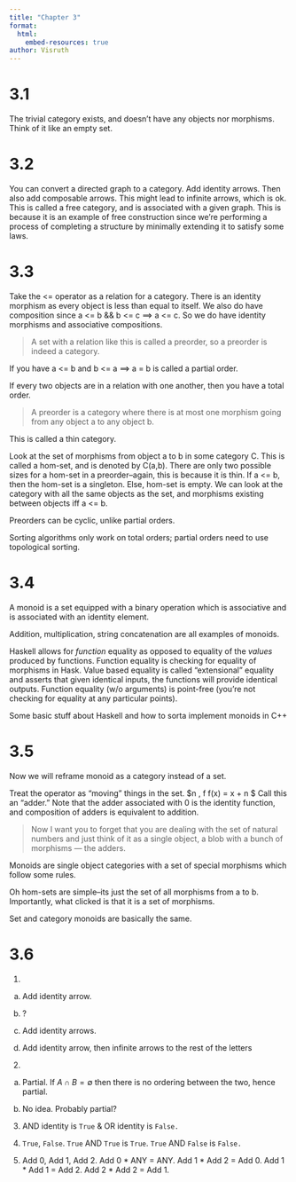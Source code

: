 ---
title: "Chapter 3"
format: 
  html:
    embed-resources: true
author: Visruth
---

# 3.1
The trivial category exists, and doesn't have any objects nor morphisms. Think of it like an empty set.

# 3.2
You can convert a directed graph to a category. Add identity arrows. Then also add composable arrows. This might lead to infinite arrows, which is ok. This is called a free category, and is associated with a given graph. This is because it is an example of free construction since we're performing a process of completing a structure by minimally extending it to satisfy some laws.

# 3.3
Take the <= operator as a relation for a category. There is an identity morphism as every object is less than equal to itself. We also do have composition since a <= b && b <= c ==> a <= c.  So we do have identity morphisms and associative compositions.

> A set with a relation like this is called a preorder, so a preorder is indeed a category.

If you have a <= b and b <= a ==> a = b is called a partial order.

If every two objects are in a relation with one another, then you have a total order.

> A preorder is a category where there is at most one morphism going from any object a to any object b.

This is called a thin category.

Look at the set of morphisms from object a to b in some category C. This is called a hom-set, and is denoted by C(a,b). There are only two possible sizes for a hom-set in a preorder--again, this is because it is thin. If a <= b, then the hom-set is a singleton. Else, hom-set is empty. We can look at the category with all the same objects as the set, and morphisms existing between objects iff a <= b.

Preorders can be cyclic, unlike partial orders.

Sorting algorithms only work on total orders; partial orders need to use topological sorting.

# 3.4
A monoid is a set equipped with a binary operation which is associative and is associated with an identity element.

Addition, multiplication, string concatenation are all examples of monoids.

Haskell allows for _function_ equality as opposed to equality of the _values_ produced by functions. Function equality is checking for equality of morphisms in Hask. Value based equality is called "extensional" equality and asserts that given identical inputs, the functions will provide identical outputs. Function equality (w/o arguments) is point-free (you're not checking for equality at any particular points).

Some basic stuff about Haskell and how to sorta implement monoids in C++

# 3.5
Now we will reframe monoid as a category instead of a set.

Treat the operator as "moving" things in the set. $\forall n \in \mathbb{N}, \exists \text{ function } f \text{ such that } f(x) = x + n $ Call this an "adder." Note that the adder associated with 0 is the identity function, and composition of adders is equivalent to addition.

> Now I want you to forget that you are dealing with the set of natural numbers and just think of it as a single object, a blob with a bunch of morphisms — the adders.

Monoids are single object categories with a set of special morphisms which follow some rules.

Oh hom-sets are simple--its just the set of all morphisms from a to b. Importantly, what clicked is that it is a set of morphisms.

Set and category monoids are basically the same.

# 3.6
1. 
a) Add identity arrow.

b) ?

c) Add identity arrows.

d) Add identity arrow, then infinite arrows to the rest of the letters

2.
a) Partial. If $A \cap B = \emptyset$ then there is no ordering between the two, hence partial.

b) No idea. Probably partial?

3.
AND identity is `True` & OR identity is `False.`

4.
`True`, `False`. `True` AND `True` is `True`. `True` AND `False` is `False.`

5.
Add 0, Add 1, Add 2. Add 0 * ANY = ANY. Add 1 * Add 2 = Add 0. Add 1 * Add 1 = Add 2. Add 2 * Add 2 = Add 1.
